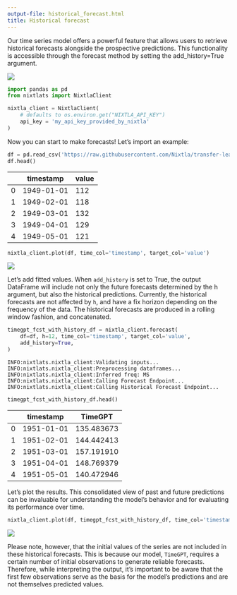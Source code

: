 ```yaml
---
output-file: historical_forecast.html
title: Historical forecast
---
```



Our time series model offers a powerful feature that allows users to
retrieve historical forecasts alongside the prospective predictions.
This functionality is accessible through the forecast method by setting
the add_history=True argument.

[![](https://colab.research.google.com/assets/colab-badge.svg)](https://colab.research.google.com/github/Nixtla/nixtla/blob/main/nbs/docs/tutorials/7_historical_forecast.ipynb)

```python
import pandas as pd
from nixtlats import NixtlaClient
```


```python
nixtla_client = NixtlaClient(
    # defaults to os.environ.get("NIXTLA_API_KEY")
    api_key = 'my_api_key_provided_by_nixtla'
)
```

Now you can start to make forecasts! Let’s import an example:

```python
df = pd.read_csv('https://raw.githubusercontent.com/Nixtla/transfer-learning-time-series/main/datasets/air_passengers.csv')
df.head()
```

|     | timestamp  | value |
|-----|------------|-------|
| 0   | 1949-01-01 | 112   |
| 1   | 1949-02-01 | 118   |
| 2   | 1949-03-01 | 132   |
| 3   | 1949-04-01 | 129   |
| 4   | 1949-05-01 | 121   |

```python
nixtla_client.plot(df, time_col='timestamp', target_col='value')
```

![](/nixtla/docs/tutorials/7_historical_forecast_files/figure-markdown_strict/cell-6-output-1.png)

Let’s add fitted values. When `add_history` is set to True, the output
DataFrame will include not only the future forecasts determined by the h
argument, but also the historical predictions. Currently, the historical
forecasts are not affected by `h`, and have a fix horizon depending on
the frequency of the data. The historical forecasts are produced in a
rolling window fashion, and concatenated.

```python
timegpt_fcst_with_history_df = nixtla_client.forecast(
    df=df, h=12, time_col='timestamp', target_col='value',
    add_history=True,
)
```

``` text
INFO:nixtlats.nixtla_client:Validating inputs...
INFO:nixtlats.nixtla_client:Preprocessing dataframes...
INFO:nixtlats.nixtla_client:Inferred freq: MS
INFO:nixtlats.nixtla_client:Calling Forecast Endpoint...
INFO:nixtlats.nixtla_client:Calling Historical Forecast Endpoint...
```

```python
timegpt_fcst_with_history_df.head()
```

|     | timestamp  | TimeGPT    |
|-----|------------|------------|
| 0   | 1951-01-01 | 135.483673 |
| 1   | 1951-02-01 | 144.442413 |
| 2   | 1951-03-01 | 157.191910 |
| 3   | 1951-04-01 | 148.769379 |
| 4   | 1951-05-01 | 140.472946 |

Let’s plot the results. This consolidated view of past and future
predictions can be invaluable for understanding the model’s behavior and
for evaluating its performance over time.

```python
nixtla_client.plot(df, timegpt_fcst_with_history_df, time_col='timestamp', target_col='value')
```

![](/nixtla/docs/tutorials/7_historical_forecast_files/figure-markdown_strict/cell-9-output-1.png)

Please note, however, that the initial values of the series are not
included in these historical forecasts. This is because our model,
`TimeGPT`, requires a certain number of initial observations to generate
reliable forecasts. Therefore, while interpreting the output, it’s
important to be aware that the first few observations serve as the basis
for the model’s predictions and are not themselves predicted values.

